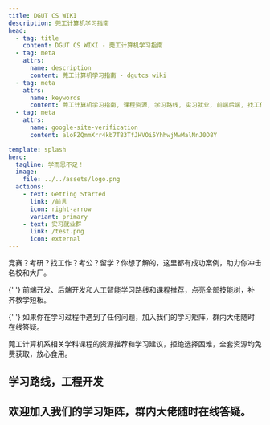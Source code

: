 ```yaml
---
title: DGUT CS WIKI
description: 莞工计算机学习指南
head:
  - tag: title
    content: DGUT CS WIKI - 莞工计算机学习指南
  - tag: meta
    attrs:
      name: description
      content: 莞工计算机学习指南 - dgutcs wiki
  - tag: meta
    attrs:
      name: keywords
      content: 莞工计算机学习指南, 课程资源, 学习路线, 实习就业, 前端后端, 找工作, 考公, 留学，东莞理工学院，大专,东莞大专，改大,改大失败,dgutcs wiki,dgutcs,dgut，10栋群,马宏伟,红神，半糖，金鱼
  - tag: meta
    attrs:
      name: google-site-verification
      content: aloFZQmmXrr4kb7T83TfJHVOi5YhhwjMwMalNnJ0D8Y

template: splash
hero:
  tagline: 学而思不足！
  image:
    file: ../../assets/logo.png
  actions:
    - text: Getting Started
      link: /前言
      icon: right-arrow
      variant: primary
    - text: 实习就业群
      link: /test.png
      icon: external
---
```



<CardGrid stagger>
  <Card title="大学规划，成功案例" icon="pencil">
    竞赛？考研？找工作？考公？留学？你想了解的，这里都有成功案例，助力你冲击名校和大厂。
  </Card>

{' '}
<Card title="工程开发，学习路线" icon="setting">
  前端开发、后端开发和人工智能学习路线和课程推荐，点亮全部技能树，补齐教学短板。
</Card>

{' '}
<Card title="学习疑阵，随时答疑" icon="information">
  如果你在学习过程中遇到了任何问题，加入我们的学习矩阵，群内大佬随时在线答疑。
</Card>

   <Card title="学科课程，免费精选" icon="open-book">
    莞工计算机系相关学科课程的资源推荐和学习建议，拒绝选择困难，全套资源均免费获取，放心食用。
  </Card>
</CardGrid>

<h2 class="sr-only">
  学习路线，工程开发
</h2>

<h2 class="sr-only">
  欢迎加入我们的学习矩阵，群内大佬随时在线答疑。
</h2>

